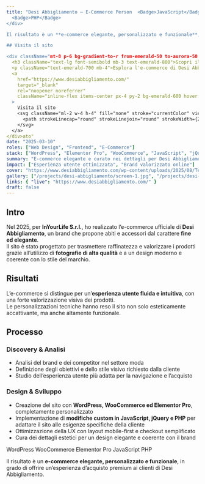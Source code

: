 ```yaml
---
title: "Desi Abbigliamento — E-Commerce Person  <Badge>JavaScript</Badge>
  <Badge>PHP</Badge>
</div>

Il risultato è un **e-commerce elegante, personalizzato e funzionale**, in grado di offrire un'esperienza d'acquisto premium ai clienti di Desi Abbigliamento.

## Visita il sito

<div className="mt-8 p-6 bg-gradient-to-r from-emerald-50 to-aurora-50 rounded-lg border border-emerald-200">
  <h3 className="text-lg font-semibold mb-3 text-emerald-800">Scopri il progetto dal vivo</h3>
  <p className="text-emerald-700 mb-4">Esplora l'e-commerce di Desi Abbigliamento e scopri l'eleganza del design realizzato.</p>
  <a 
    href="https://www.desiabbigliamento.com/" 
    target="_blank" 
    rel="noopener noreferrer"
    className="inline-flex items-center px-4 py-2 bg-emerald-600 hover:bg-emerald-700 text-white font-medium rounded-lg transition-colors"
  >
    Visita il sito
    <svg className="ml-2 w-4 h-4" fill="none" stroke="currentColor" viewBox="0 0 24 24">
      <path strokeLinecap="round" strokeLinejoin="round" strokeWidth={2} d="M10 6H6a2 2 0 00-2 2v10a2 2 0 002 2h10a2 2 0 002-2v-4M14 4h6m0 0v6m0-6L10 14" />
    </svg>
  </a>
</div>ato"
date: "2025-03-10"
roles: ["Web Design", "Frontend", "E-Commerce"]
stack: ["WordPress", "Elementor Pro", "WooCommerce", "JavaScript", "jQuery", "PHP"]
summary: "E-commerce elegante e curato nei dettagli per Desi Abbigliamento, con personalizzazioni avanzate su WooCommerce ed Elementor."
impact: ["Esperienza utente ottimizzata", "Brand valorizzato online"]
cover: "https://www.desiabbigliamento.com/wp-content/uploads/2025/08/Tezza-6831-scaled.jpg"
gallery: ["/projects/desi-abbigliamento/screen-1.jpg", "/projects/desi-abbigliamento/screen-2.jpg"]
links: { "live": "https://www.desiabbigliamento.com/" }
draft: false
---
```



## Intro

Nel 2025, per **InYourLife S.r.l.**, ho realizzato l’e-commerce ufficiale di **Desi Abbigliamento**, un brand che propone abiti e accessori dal carattere **fine ed elegante**.  
Il sito è stato progettato per trasmettere raffinatezza e valorizzare i prodotti grazie all’utilizzo di **fotografie di alta qualità** e a un design moderno e coerente con lo stile del marchio.

## Risultati

L’e-commerce si distingue per un’**esperienza utente fluida e intuitiva**, con una forte valorizzazione visiva dei prodotti.  
Le personalizzazioni tecniche hanno reso il sito non solo esteticamente accattivante, ma anche altamente funzionale.

<div className="grid grid-cols-2 md:grid-cols-4 gap-4 my-8">
  <Kpi label="UX" value="Ottimizzata" />
  <Kpi label="Foto prodotto" value="Alta qualità" />
  <Kpi label="WooCommerce" value="Personalizzato" />
  <Kpi label="Brand identity" value="Rafforzata" />
</div>

## Processo

### Discovery & Analisi
- Analisi del brand e dei competitor nel settore moda  
- Definizione degli obiettivi e dello stile visivo richiesto dalla cliente  
- Studio dell’esperienza utente più adatta per la navigazione e l’acquisto  

### Design & Sviluppo
- Creazione del sito con **WordPress, WooCommerce ed Elementor Pro**, completamente personalizzato  
- Implementazione di **modifiche custom in JavaScript, jQuery e PHP** per adattare il sito alle esigenze specifiche della cliente  
- Ottimizzazione della UX con layout mobile-first e checkout semplificato  
- Cura dei dettagli estetici per un design elegante e coerente con il brand  

<div className="flex gap-2 mt-4">
  <Badge>WordPress</Badge>
  <Badge>WooCommerce</Badge>
  <Badge>Elementor Pro</Badge>
  <Badge>JavaScript</Badge>
  <Badge>PHP</Badge>
</div>

Il risultato è un **e-commerce elegante, personalizzato e funzionale**, in grado di offrire un’esperienza d’acquisto premium ai clienti di Desi Abbigliamento.